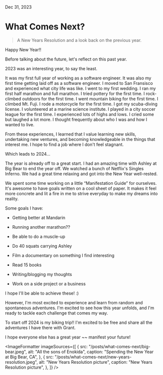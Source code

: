 
<IconLink href="/" text="Home" />

Dec 31, 2023

# What Comes Next?

<BlockQuote>
  A New Years Resolution and a look back on the previous year.
</BlockQuote>

<HeroImage
  src="/posts/what-comes-next/mori-point.jpeg"
  alt="Panoramic shot of Pacifica, CA"
  caption="Mori Point in Pacifica, CA"
/>

Happy New Year!!

Before talking about the future, let's reflect on this past year.

2023 was an interesting year, to say the least.

It was my first full year of working as a software engineer. It was also my first time getting laid off as a software engineer. I moved to San Fransisco and experienced what city life was like. I went to my first wedding. I ran my first half marathon and full marathon. I tried pottery for the first time. I rock-climbed outdoors for the first time. I went mountain biking for the first time. I climbed Mt. Fuji. I rode a motorcycle for the first time. I got my scuba-diving license. I volunteered at a marine science institute. I played in a city soccer league for the first time. I experienced lots of highs and lows. I cried some but laughed a lot more. I thought frequently about who I was and how I wanted to live.

From these experiences, I learned that I value learning new skills, undertaking new ventures, and becoming knowledgeable in the things that interest me. I hope to find a job where I don't feel stagnant.

Which leads to 2024…

The year is already off to a great start. I had an amazing time with Ashley at Big Bear to end the year off. We watched a bunch of Netflix's Singles Inferno. We had a great time relaxing and got into the New Year well-rested.

We spent some time working on a little “Manifestation Guide” for ourselves. It's awesome to have goals written on a cool sheet of paper. It makes it feel more concrete and lit a fire in me to strive everyday to make my dreams into reality.

Some goals I have:

- Getting better at Mandarin

- Running another marathon??

- Be able to do a muscle-up

- Do 40 squats carrying Ashley

- Film a documentary on something I find interesting

- Read 15 books

- Writing/blogging my thoughts

- Work on a side project or a business

I hope I'll be able to achieve these! :)

However, I'm most excited to experience and learn from random and spontaneous adventures. I'm excited to see how this year unfolds, and I'm ready to tackle each challenge that comes my way.

To start off 2024 is my biking trip!! I'm excited to be free and share all the adventures I have there with Grant.

I hope everyone else has a great year ~~ manifest your future!

<ImageFormatter
  imageSources={[
    {
      src: "/posts/what-comes-next/big-bear.jpeg",
      alt: "All the sons of Enokida",
      caption: "Spending the New Year at Big Bear, CA",
    },
    {
      src: "/posts/what-comes-next/new-years-resolution.jpeg",
      alt: "New Years Resolution picture",
      caption: "New Years Resolution picture",
    },
  ]}
/>
